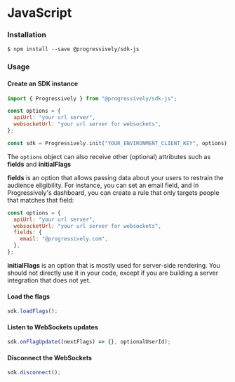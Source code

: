 # JavaScript

### Installation

```shell
$ npm install --save @progressively/sdk-js
```

### Usage

#### Create an SDK instance

```javascript
import { Progressively } from "@progressively/sdk-js";

const options = {
  apiUrl: "your url server",
  websocketUrl: "your url server for websockets",
};

const sdk = Progressively.init("YOUR_ENVIRONMENT_CLIENT_KEY", options);
```

The `options` object can also receive other (optional) attributes such as **fields** and **initialFlags**

**fields** is an option that allows passing data about your users to restrain the audience eligibility. For instance, you can set an email field, and in Progressively's dashboard, you can create a rule that only targets people that matches that field:

```javascript
const options = {
  apiUrl: "your url server",
  websocketUrl: "your url server for websockets",
  fields: {
    email: "@progressively.com",
  },
};
```

**initialFlags** is an option that is mostly used for server-side rendering. You should not directly use it in your code, except if you are building a server integration that does not yet.

#### Load the flags

```javascript
sdk.loadFlags();
```

#### Listen to WebSockets updates

```javascript
sdk.onFlagUpdate((nextFlags) => {}, optionalUserId);
```

#### Disconnect the WebSockets

```javascript
sdk.disconnect();
```
